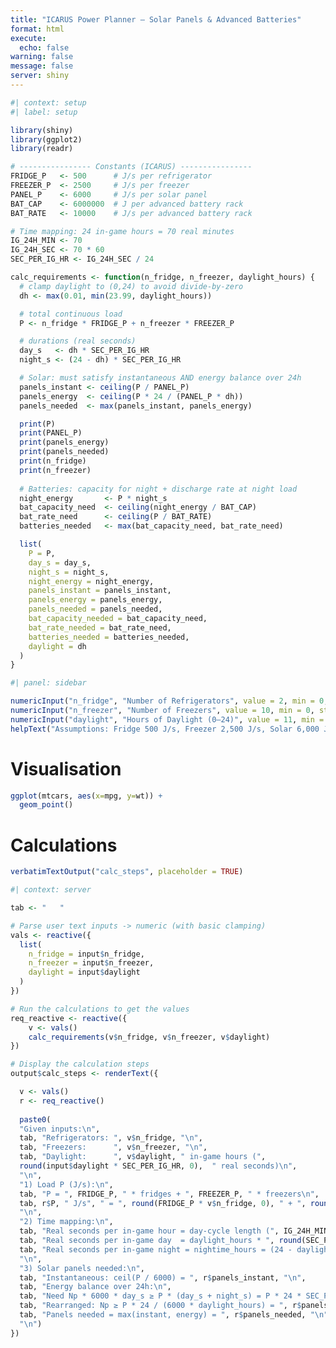 ```yaml
---
title: "ICARUS Power Planner — Solar Panels & Advanced Batteries"
format: html
execute:
  echo: false
warning: false
message: false
server: shiny
---
```


```r
#| context: setup
#| label: setup

library(shiny)
library(ggplot2)
library(readr)

# ---------------- Constants (ICARUS) ----------------
FRIDGE_P   <- 500      # J/s per refrigerator
FREEZER_P  <- 2500     # J/s per freezer
PANEL_P    <- 6000     # J/s per solar panel
BAT_CAP    <- 6000000  # J per advanced battery rack
BAT_RATE   <- 10000    # J/s per advanced battery rack

# Time mapping: 24 in-game hours = 70 real minutes
IG_24H_MIN <- 70
IG_24H_SEC <- 70 * 60
SEC_PER_IG_HR <- IG_24H_SEC / 24

calc_requirements <- function(n_fridge, n_freezer, daylight_hours) {
  # clamp daylight to (0,24) to avoid divide-by-zero
  dh <- max(0.01, min(23.99, daylight_hours))

  # total continuous load
  P <- n_fridge * FRIDGE_P + n_freezer * FREEZER_P

  # durations (real seconds)
  day_s   <- dh * SEC_PER_IG_HR
  night_s <- (24 - dh) * SEC_PER_IG_HR

  # Solar: must satisfy instantaneous AND energy balance over 24h
  panels_instant <- ceiling(P / PANEL_P)
  panels_energy  <- ceiling(P * 24 / (PANEL_P * dh))
  panels_needed  <- max(panels_instant, panels_energy)

  print(P)
  print(PANEL_P)
  print(panels_energy)
  print(panels_needed)
  print(n_fridge)
  print(n_freezer)
  
  # Batteries: capacity for night + discharge rate at night load
  night_energy       <- P * night_s
  bat_capacity_need  <- ceiling(night_energy / BAT_CAP)
  bat_rate_need      <- ceiling(P / BAT_RATE)
  batteries_needed   <- max(bat_capacity_need, bat_rate_need)

  list(
    P = P,
    day_s = day_s,
    night_s = night_s,
    night_energy = night_energy,
    panels_instant = panels_instant,
    panels_energy = panels_energy,
    panels_needed = panels_needed,
    bat_capacity_needed = bat_capacity_need,
    bat_rate_needed = bat_rate_need,
    batteries_needed = batteries_needed,
    daylight = dh
  )
}
```

```r
#| panel: sidebar

numericInput("n_fridge", "Number of Refrigerators", value = 2, min = 0, step = 1)
numericInput("n_freezer", "Number of Freezers", value = 10, min = 0, step = 1)
numericInput("daylight", "Hours of Daylight (0–24)", value = 11, min = 1, max = 23, step = 0.5)
helpText("Assumptions: Fridge 500 J/s, Freezer 2,500 J/s, Solar 6,000 J/s, Battery 6,000,000 J & 10,000 J/s.")
```

# Visualisation

```r
ggplot(mtcars, aes(x=mpg, y=wt)) +
  geom_point()
```

# Calculations

```r
verbatimTextOutput("calc_steps", placeholder = TRUE)
```


```r
#| context: server

tab <- "   "

# Parse user text inputs -> numeric (with basic clamping)
vals <- reactive({
  list(
    n_fridge = input$n_fridge,
    n_freezer = input$n_freezer,
    daylight = input$daylight
  )
})

# Run the calculations to get the values
req_reactive <- reactive({
    v <- vals()
    calc_requirements(v$n_fridge, v$n_freezer, v$daylight)
})

# Display the calculation steps
output$calc_steps <- renderText({

  v <- vals()
  r <- req_reactive()
  
  paste0(
  "Given inputs:\n",
  tab, "Refrigerators: ", v$n_fridge, "\n",
  tab, "Freezers:      ", v$n_freezer, "\n",
  tab, "Daylight:      ", v$daylight, " in-game hours (",
  round(input$daylight * SEC_PER_IG_HR, 0),  " real seconds)\n",
  "\n",
  "1) Load P (J/s):\n",
  tab, "P = ", FRIDGE_P, " * fridges + ", FREEZER_P, " * freezers\n",
  tab, r$P, " J/s", " = ", round(FRIDGE_P * v$n_fridge, 0), " + ", round(FREEZER_P, 0) * v$n_freezer, "\n",
  "\n",
  "2) Time mapping:\n",
  tab, "Real seconds per in-game hour = day-cycle length (", IG_24H_MIN, " min) * 60 seconds / 24 hours ≈ ", round(SEC_PER_IG_HR, 0), "s\n",
  tab, "Real seconds per in-game day  = daylight_hours * ", round(SEC_PER_IG_HR, 0), " = ", round(r$day_s, 0), " s\n",
  tab, "Real seconds per in-game night = nightime_hours = (24 - daylight_hours) * ", round(SEC_PER_IG_HR, 0), " = ", round(r$night_s, 0), " s\n",
  "\n",
  "3) Solar panels needed:\n",
  tab, "Instantaneous: ceil(P / 6000) = ", r$panels_instant, "\n",
  tab, "Energy balance over 24h:\n",
  tab, "Need Np * 6000 * day_s ≥ P * (day_s + night_s) = P * 24 * SEC_PER_IG_HR\n",
  tab, "Rearranged: Np ≥ P * 24 / (6000 * daylight_hours) = ", r$panels_energy, "\n",
  tab, "Panels needed = max(instant, energy) = ", r$panels_needed, "\n",
  "\n")
})
```
